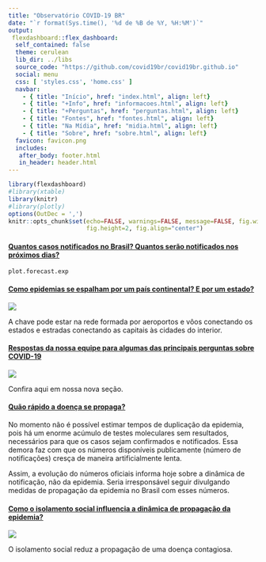 ```yaml
---
title: "Observatório COVID-19 BR"
date: "`r format(Sys.time(), '%d de %B de %Y, %H:%M')`"
output:
 flexdashboard::flex_dashboard:
  self_contained: false
  theme: cerulean
  lib_dir: ../libs
  source_code: "https://github.com/covid19br/covid19br.github.io"
  social: menu
  css: [ 'styles.css', 'home.css' ]
  navbar:
    - { title: "Início", href: "index.html", align: left}
    - { title: "+Info", href: "informacoes.html", align: left}
    - { title: "+Perguntas", href: "perguntas.html", align: left}
    - { title: "Fontes", href: "fontes.html", align: left}
    - { title: "Na Mídia", href: "midia.html", align: left}
    - { title: "Sobre", href: "sobre.html", align: left}
  favicon: favicon.png
  includes:
   after_body: footer.html
   in_header: header.html
---
```


```r
library(flexdashboard)
#library(xtable)
library(knitr)
#library(plotly)
options(OutDec = ',')
knitr::opts_chunk$set(echo=FALSE, warnings=FALSE, message=FALSE, fig.width=3,
                      fig.height=2, fig.align="center")
```

<div class="container">

<div class="item2">
  <h4><a href="projecao.html" id="casos">Quantos casos notificados no Brasil? Quantos serão notificados nos próximos dias? </a></h4>
  <a href="projecao.html">
```r
plot.forecast.exp
```
  </a>
</div>

<div class="item">
  <h4><a href="pais.html">Como epidemias se espalham por um país continental? E por um estado?</a></h4>
 
 <a href="pais.html">
   ![](fig/voos_brasil.jpg)
 </a>
  
  A chave pode estar na rede formada por aeroportos e vôos conectando os estados e estradas conectando as capitais às cidades do interior.
  
 </div>

<div class="item">
  <h4><a href="perguntas.html">Respostas da nossa equipe para algumas das principais perguntas sobre COVID-19</a></h4>
 
  <a href="perguntas.html">
 ![](fig/mensagem.jpeg)
   </a>
 
  
  Confira aqui em nossa nova seção.
</div>


<div class="item">
  <h4><a href="#" id="tduplica">Quão rápido a doença se propaga?</a></h4>
No momento não é possível estimar tempos de duplicação da epidemia, pois há um enorme acúmulo de testes moleculares sem resultados, necessários para que os casos sejam confirmados e notificados. Essa demora faz com que os números disponíveis publicamente (número de notificações) cresça de maneira artificialmente lenta.

Assim, a evolução do números oficiais informa hoje sobre a dinâmica de notificação, não da epidemia. Seria irresponsável seguir divulgando medidas de propagação da epidemia no Brasil com esses números.
  
 <!-- <a href="propagacao.html">
  
   ```r
   plot.tempo.dupl + theme(axis.text.x = element_text(size = 10),
                        axis.title.y = element_text(size = 8))
   ```
  </a>
</div>-->

<!--<div class="item">
  <h4><a href="transmissao.html">Para quantas pessoas cada infectado transmite a doença?</a></h4>
  <a href="transmissao.html">-->
<!--```{r}-->
<!--plot.estimate.R0 + theme(axis.text.x = element_text(size = 10),-->
<!--                        axis.title.y = element_text(size = 8))-->
<!--```-->
<!--  </a>-->
</div>

<div class="item">
  <h4><a href="dinamica.html">Como o isolamento social influencia a dinâmica de propagação da epidemia?</a></h4>
 
  <a href="dinamica.html">
 ![](fig/rede_prsc.jpg)
   </a>
 
  
  O isolamento social reduz a propagação de uma doença
  contagiosa. 
</div>


<!--<div class="item">
  <h4><a href="leitos.html">Em quanto tempo 100% dos leitos de São Paulo estariam ocupados com COVID-19 sem distanciamento social?</a></h4>
 
  <a href="leitos.html">
 ![](fig/leitos.png)
   </a>
 
  Sem nenhuma medida de controle de contágio, os leitos hospitalares da cidade de São Paulo teriam sido completamente ocupados por pacientes de COVID-19 no dia 06 de abril.
  
</div>-->

<!--<div class="item">
  <h4><a href="municipio_SP.html">Quantos casos graves (hospitalizações) temos hoje na cidade de São Paulo?</a></h4>
 
  <a href="municipio_SP.html">
 ![](fig/.png)
   </a>
 
  Estimamos o número de casos graves usando os dados de notificação de hospitalizações por SRAG (Síndrome Respiratória Aguda Grave) da base SIVEP-Gripe, para o município de São Paulo. Nossa técnica estatística permite corrigir os atrasos de notificação, acesse <a href="informacoes.html">aqui</a> para +Info. 
  
</div>-->

</div>
